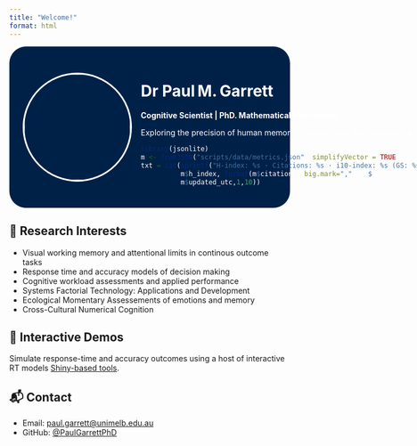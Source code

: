 ```yaml
---
title: "Welcome!"
format: html
---
```


:::{.hero style="display:flex; align-items:center; gap:1rem; background-color:#002147; color:white; padding:1.5rem; border-radius:30px;"}
![](paul.png){.headshot style="width:190px;height:190px;object-fit:cover;border-radius:50%;border:3px solid #fff;"}
<div>
  <h1>Dr Paul M. Garrett</h1>
  <p><strong>Cognitive Scientist | PhD. Mathematical Psychology</strong></p>
  <p>Exploring the precision of human memory, attention, and decision‑making.</p>
  ```r
  library(jsonlite)
  m <- fromJSON("scripts/data/metrics.json", simplifyVector = TRUE)
  txt = cat(sprintf("H-index: %s · Citations: %s · i10-index: %s (GS: %s)",
            m$h_index, format(m$citations, big.mark=","), m$i10_index,
            m$updated_utc,1,10))

  ```
</div>

:::

<p> </p>



## 🧠 Research Interests

- Visual working memory and attentional limits in continous outcome tasks
- Response time and accuracy models of decision making
- Cognitive workload assessments and applied performance
- Systems Factorial Technology: Applications and Development
- Ecological Momentary Assessements of emotions and memory
- Cross-Cultural Numerical Cognition


## 🧪 Interactive Demos

Simulate response-time and accuracy outcomes using a host of interactive RT models [Shiny-based tools](https://paulgarrettphd.github.io/Website/accumulatorsimulator.html).


## 📬 Contact

- Email: [paul.garrett@unimelb.edu.au](mailto:paul.garrett@unimelb.edu.au)  
- GitHub: [\@PaulGarrettPhD](https://github.com/paulgarrettphd)
